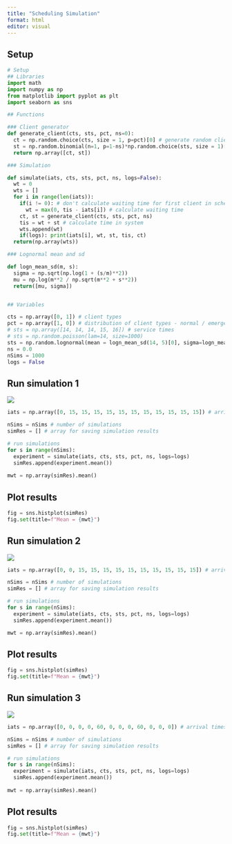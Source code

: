 ```yaml
---
title: "Scheduling Simulation"
format: html
editor: visual
---
```


## Setup

```python

# Setup
## Libraries
import math
import numpy as np
from matplotlib import pyplot as plt
import seaborn as sns

## Functions

### Client generator
def generate_client(cts, sts, pct, ns=0):
  ct = np.random.choice(cts, size = 1, p=pct)[0] # generate random client type
  st = np.random.binomial(n=1, p=1-ns)*np.random.choice(sts, size = 1)[0] # generate random service time
  return np.array([ct, st])

### Simulation

def simulate(iats, cts, sts, pct, ns, logs=False):
  wt = 0
  wts = []
  for i in range(len(iats)):
    if(i != 0): # don't calculate waiting time for first client in schedule
      wt = max(0, tis - iats[i]) # calculate waiting time
    ct, st = generate_client(cts, sts, pct, ns)
    tis = wt + st # calculate time in system
    wts.append(wt)
    if(logs): print(iats[i], wt, st, tis, ct)
  return(np.array(wts))

### Lognormal mean and sd

def logn_mean_sd(m, s):
  sigma = np.sqrt(np.log(1 + (s/m)**2))
  mu = np.log(m**2 / np.sqrt(m**2 + s**2))
  return([mu, sigma])


## Variables

cts = np.array([0, 1]) # client types
pct = np.array([1, 0]) # distribution of client types - normal / emergency
# sts = np.array([14, 14, 14, 15, 16]) # service times
# sts = np.random.poisson(lam=14, size=1000)
sts = np.random.lognormal(mean = logn_mean_sd(14, 5)[0], sigma=logn_mean_sd(14, 5)[1], size=1000)
ns = 0.0
nSims = 1000
logs = False
```

## Run simulation 1

![](images/slideger1.png)

```python

iats = np.array([0, 15, 15, 15, 15, 15, 15, 15, 15, 15, 15, 15]) # arrival times

nSims = nSims # number of simulations
simRes = [] # array for saving simulation results

# run simulations
for s in range(nSims):
  experiment = simulate(iats, cts, sts, pct, ns, logs=logs)
  simRes.append(experiment.mean())
  
mwt = np.array(simRes).mean()
```

## Plot results

```python

fig = sns.histplot(simRes)
fig.set(title=f"Mean = {mwt}")
```
## Run simulation 2

![](images/slideger2.png)

```python

iats = np.array([0, 0, 15, 15, 15, 15, 15, 15, 15, 15, 15, 15]) # arrival times

nSims = nSims # number of simulations
simRes = [] # array for saving simulation results

# run simulations
for s in range(nSims):
  experiment = simulate(iats, cts, sts, pct, ns, logs=logs)
  simRes.append(experiment.mean())

mwt = np.array(simRes).mean()

```

## Plot results

```python

fig = sns.histplot(simRes)
fig.set(title=f"Mean = {mwt}")
```

## Run simulation 3

![](images/slideger3.png)

```python

iats = np.array([0, 0, 0, 0, 60, 0, 0, 0, 60, 0, 0, 0]) # arrival times

nSims = nSims # number of simulations
simRes = [] # array for saving simulation results

# run simulations
for s in range(nSims):
  experiment = simulate(iats, cts, sts, pct, ns, logs=logs)
  simRes.append(experiment.mean())
  
mwt = np.array(simRes).mean()
```

## Plot results

```python

fig = sns.histplot(simRes)
fig.set(title=f"Mean = {mwt}")
```
